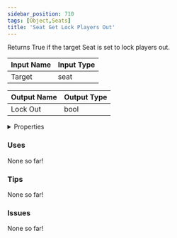 ```yaml
---
sidebar_position: 710
tags: [Object,Seats]
title: 'Seat Get Lock Players Out'
---
```


Returns True if the target Seat is set to lock players out.




<EsbSvg />

| Input Name | Input Type |
|-----------|-----------|
| Target | seat |

| Output Name | Output Type |
|-----------|-----------|
| Lock Out | bool |


<details>
  <summary>Properties</summary>
  <div>
    <div>
    <table>
      <thead>
        <tr>
          <th>Is beta required?</th>
          <th>❌</th>
        </tr>
        <tr>
          <th>Is this chip a trolling risk?</th>
          <th>❌</th>
        </tr>
        <tr>
          <th>Is this chip a role assignment risk?</th>
          <th>❌</th>
        </tr>
        <tr>
          <th>Chip UUID</th>
          <th>e0214877-5f0a-46a2-8278-580f2fd293e0</th>
        </tr>
      </thead>
    </table>
    </div>
  </div>
</details>

### Uses

None so far!

### Tips

None so far!

### Issues

None so far!